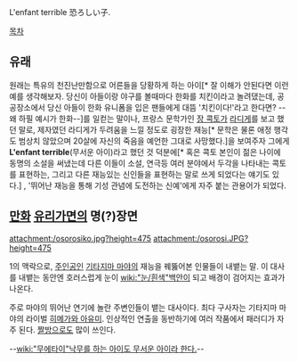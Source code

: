 L'enfant terrible
恐ろしい子.

[[목차]]

== 유래 ==
원래는 특유의 천진난만함으로 어른들을 당황하게 하는 아이[* 잘 이해가 안된다면 이런 예를 생각해보자. 당신이 아들이랑 야구를 볼때마다 한화를 치킨이라고 놀려댔는데, 공공장소에서 당신 아들이 한화 유니폼을 입은 팬들에게 대뜸 '치킨이다!'라고 한다면? --왜 하필 예시가 한화--]를 일컫는 말이나, 프랑스 문학가인 [[http://ko.wikipedia.org/wiki/%EC%9E%A5_%EC%BD%95%ED%86%A0|장 콕토]]가 [http://ko.wikipedia.org/wiki/%EB%A0%88%EC%9D%B4%EB%AA%BD_%EB%9D%BC%EB%94%94%EA%B2%8C|레몽 라디게]를 보고 했던 말로, 제자였던  라디게가 두려움을 느낄 정도로 굉장한 재능[* 문학은 물론 애정 행각도 범상치 않았으며 20살에 자신의 죽음을 예언한 그대로 사망했다.]을 보여주자 그에게 '''L'enfant terrible'''(무서운 아이)라고 했던 것 덕분에[* 혹은 콕토 본인이 젊은 나이에 동명의 소설을 써냈는데 다른 이들이 소설, 연극등 여러 분야에서 두각을 나타내는 콕토를 표현하는, 그리고 다른 재능있는 신인들을 표현하는 말로 쓰게 되었다는 얘기도 있다.] , '뛰어난 재능을 통해 기성 관념에 도전하는 신예'에게 자주 붙는 관용어가 되었다.
== [[만화]] [[유리가면]]의 명(?)장면 ==
attachment:/osorosiko.jpg?height=475 attachment:/osorosi.JPG?height=475

1의 맥락으로, [[주인공]]인 [[기타지마 마야]]의 재능을 꿰뚫어본 인물들이 내뱉는 말. 이 대사를 내뱉는 동안엔 호러스럽게 눈이 [[wiki:"눈/흰색"백안]]이 되고 배경이 검어지는 효과가 나온다.

주로 마야의 뛰어난 연기에 놀란 주변인들이 뱉는 대사이다. 최다 구사자는 기타지마 마야의 라이벌 [[히메가와 아유미]]. 인상적인 연출을 동반하기에 여러 작품에서 패러디가 자주 된다. [[짤방]]으로도 많이 쓰인다.


--[[wiki:"무에타이"낙무를 하는 아이도 무서운 아이라 한다.]]--
